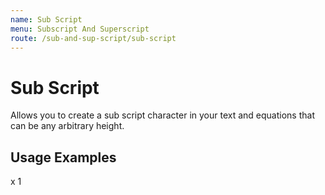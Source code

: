 ```yaml
---
name: Sub Script
menu: Subscript And Superscript
route: /sub-and-sup-script/sub-script
---
```




# Sub Script
Allows you to create a sub script character in your text and equations that can be any arbitrary height.

## Usage Examples

<Playground>
  <span>
    <span>
      x
    </span>
    <SubScript>
      1
    </SubScript>
  </span>
</Playground>

